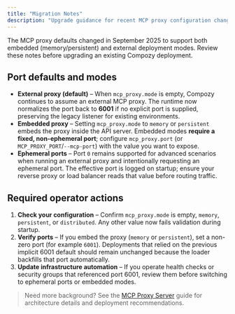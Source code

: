 ```yaml
---
title: "Migration Notes"
description: "Upgrade guidance for recent MCP proxy configuration changes"
---
```


The MCP proxy defaults changed in September 2025 to support both embedded (memory/persistent) and external deployment modes. Review these notes before upgrading an existing Compozy deployment.

## Port defaults and modes

- **External proxy (default)** – When `mcp_proxy.mode` is empty, Compozy continues to assume an external MCP proxy. The runtime now normalizes the port back to **6001** if no explicit port is supplied, preserving the legacy listener for existing environments.
- **Embedded proxy** – Setting `mcp_proxy.mode` to `memory` or `persistent` embeds the proxy inside the API server. Embedded modes **require a fixed, non-ephemeral port**; configure `mcp_proxy.port` (or `MCP_PROXY_PORT`/`--mcp-port`) with the value you want to expose.
- **Ephemeral ports** – Port `0` remains supported for advanced scenarios when running an external proxy and intentionally requesting an ephemeral port. The effective port is logged on startup; ensure your reverse proxy or load balancer reads that value before routing traffic.

## Required operator actions

1. **Check your configuration** – Confirm `mcp_proxy.mode` is empty, `memory`, `persistent`, or `distributed`. Any other value now fails validation during startup.
2. **Verify ports** – If you embed the proxy (`memory` or `persistent`), set a non-zero port (for example `6001`). Deployments that relied on the previous implicit 6001 default should remain unchanged because the loader backfills that port automatically.
3. **Update infrastructure automation** – If you operate health checks or security groups that referenced port 6001, review them before switching to ephemeral ports or embedded modes.

> Need more background? See the [MCP Proxy Server](/docs/core/mcp/mcp-proxy-server) guide for architecture details and deployment recommendations.
